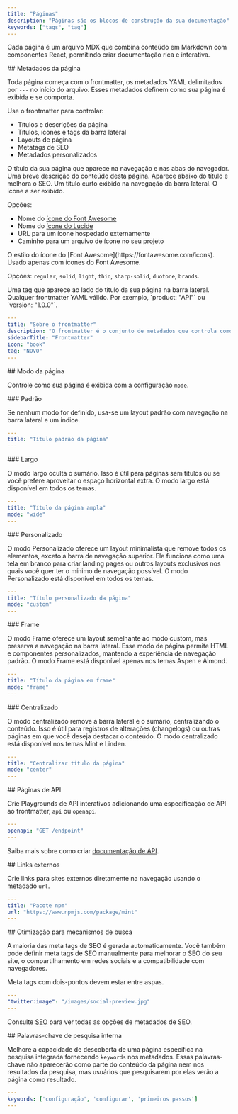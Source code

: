 ```yaml
---
title: "Páginas"
description: "Páginas são os blocos de construção da sua documentação"
keywords: ["tags", "tag"]
---
```


Cada página é um arquivo MDX que combina conteúdo em Markdown com componentes React, permitindo criar documentação rica e interativa.

<div id="page-metadata">
  ## Metadados da página
</div>

Toda página começa com o frontmatter, os metadados YAML delimitados por `---` no início do arquivo. Esses metadados definem como sua página é exibida e se comporta.

Use o frontmatter para controlar:

* Títulos e descrições da página
* Títulos, ícones e tags da barra lateral
* Layouts de página
* Metatags de SEO
* Metadados personalizados

<ResponseField name="title" type="string" required>
  O título da sua página que aparece na navegação e nas abas do navegador.
</ResponseField>

<ResponseField name="description" type="string">
  Uma breve descrição do conteúdo desta página. Aparece abaixo do título e melhora o SEO.
</ResponseField>

<ResponseField name="sidebarTitle" type="string">
  Um título curto exibido na navegação da barra lateral.
</ResponseField>

<ResponseField name="icon" type="string">
  O ícone a ser exibido.

  Opções:

  * Nome do [ícone do Font Awesome](https://fontawesome.com/icons)
  * Nome do [ícone do Lucide](https://lucide.dev/icons)
  * URL para um ícone hospedado externamente
  * Caminho para um arquivo de ícone no seu projeto
</ResponseField>

<ResponseField name="iconType" type="string">
  O estilo do ícone do [Font Awesome](https://fontawesome.com/icons). Usado apenas com ícones do Font Awesome.

  Opções: `regular`, `solid`, `light`, `thin`, `sharp-solid`, `duotone`, `brands`.
</ResponseField>

<ResponseField name="tag" type="string">
  Uma tag que aparece ao lado do título da sua página na barra lateral.
</ResponseField>

<ResponseField name="<custom>" type="string">
  Qualquer frontmatter YAML válido. Por exemplo, `product: "API"` ou `version: "1.0.0"`.
</ResponseField>

```yaml Example YAML frontmatter wrap
---
title: "Sobre o frontmatter"
description: "O frontmatter é o conjunto de metadados que controla como sua página aparece e se comporta"
sidebarTitle: "Frontmatter"
icon: "book"
tag: "NOVO"
---
```

<div id="page-mode">
  ## Modo da página
</div>

Controle como sua página é exibida com a configuração `mode`.

<div id="default">
  ### Padrão
</div>

Se nenhum modo for definido, usa-se um layout padrão com navegação na barra lateral e um índice.

```yaml
---
title: "Título padrão da página"
---
```

<div id="wide">
  ### Largo
</div>

O modo largo oculta o sumário. Isso é útil para páginas sem títulos ou se você prefere aproveitar o espaço horizontal extra. O modo largo está disponível em todos os temas.

```yaml
---
title: "Título da página ampla"
mode: "wide"
---
```

<div id="custom">
  ### Personalizado
</div>

O modo Personalizado oferece um layout minimalista que remove todos os elementos, exceto a barra de navegação superior. Ele funciona como uma tela em branco para criar landing pages ou outros layouts exclusivos nos quais você quer ter o mínimo de navegação possível. O modo Personalizado está disponível em todos os temas.

```yaml
---
title: "Título personalizado da página"
mode: "custom"
---
```

<div id="frame">
  ### Frame
</div>

O modo Frame oferece um layout semelhante ao modo custom, mas preserva a navegação na barra lateral. Esse modo de página permite HTML e componentes personalizados, mantendo a experiência de navegação padrão. O modo Frame está disponível apenas nos temas Aspen e Almond.

```yaml
---
title: "Título da página em frame"
mode: "frame"
---
```

<div id="center">
  ### Centralizado
</div>

O modo centralizado remove a barra lateral e o sumário, centralizando o conteúdo. Isso é útil para registros de alterações (changelogs) ou outras páginas em que você deseja destacar o conteúdo. O modo centralizado está disponível nos temas Mint e Linden.

```yaml
---
title: "Centralizar título da página"
mode: "center"
---
```

<div id="api-pages">
  ## Páginas de API
</div>

Crie Playgrounds de API interativos adicionando uma especificação de API ao frontmatter, `api` ou `openapi`.

```yaml
---
openapi: "GET /endpoint"
---
```

Saiba mais sobre como criar [documentação de API](/pt-BR/api-playground/overview).

<div id="external-links">
  ## Links externos
</div>

Crie links para sites externos diretamente na navegação usando o metadado `url`.

```yaml
---
title: "Pacote npm"
url: "https://www.npmjs.com/package/mint"
---
```

<div id="search-engine-optimization">
  ## Otimização para mecanismos de busca
</div>

A maioria das meta tags de SEO é gerada automaticamente. Você também pode definir meta tags de SEO manualmente para melhorar o SEO do seu site, o compartilhamento em redes sociais e a compatibilidade com navegadores.

<Note>
  Meta tags com dois-pontos devem estar entre aspas.
</Note>

```yaml
---
"twitter:image": "/images/social-preview.jpg"
---
```

Consulte [SEO](/pt-BR/optimize/seo) para ver todas as opções de metadados de SEO.

<div id="internal-search-keywords">
  ## Palavras-chave de pesquisa interna
</div>

Melhore a capacidade de descoberta de uma página específica na pesquisa integrada fornecendo `keywords` nos metadados. Essas palavras-chave não aparecerão como parte do conteúdo da página nem nos resultados da pesquisa, mas usuários que pesquisarem por elas verão a página como resultado.

```yaml
---
keywords: ['configuração', 'configurar', 'primeiros passos']
---
```
